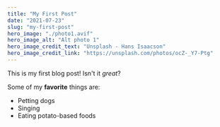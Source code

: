 ```yaml
---
title: "My First Post"
date: "2021-07-23"
slug: "my-first-post"
hero_image: "./photo1.avif"
hero_image_alt: "Alt photo 1"
hero_image_credit_text: "Unsplash - Hans Isaacson"
hero_image_credit_link: "https://unsplash.com/photos/ocZ-_Y7-Ptg"
---
```


This is my first blog post! Isn't it *great*?

Some of my **favorite** things are:

* Petting dogs
* Singing
* Eating potato-based foods
